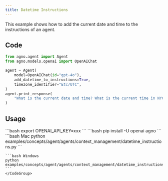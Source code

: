 ```yaml
---
title: Datetime Instructions
---
```


This example shows how to add the current date and time to the instructions of an agent.

## Code

```python examples/concepts/agent/agents/context_management/datetime_instructions.py
from agno.agent import Agent
from agno.models.openai import OpenAIChat

agent = Agent(
    model=OpenAIChat(id="gpt-4o"),
    add_datetime_to_instructions=True,
    timezone_identifier="Etc/UTC",
)
agent.print_response(
    "What is the current date and time? What is the current time in NYC?"
)
```

## Usage

<Steps>
  <Snippet file="create-venv-step.mdx" />

  <Step title="Set your API key">
    ```bash
    export OPENAI_API_KEY=xxx
    ```
  </Step>

  <Step title="Install libraries">
    ```bash
    pip install -U openai agno
    ```
  </Step>

  <Step title="Run Agent">
    <CodeGroup>
    ```bash Mac
    python examples/concepts/agent/agents/context_management/datetime_instructions.py
    ```

    ```bash Windows
    python examples/concepts/agent/agents/context_management/datetime_instructions.py
    ```
    </CodeGroup>
  </Step>
</Steps> 